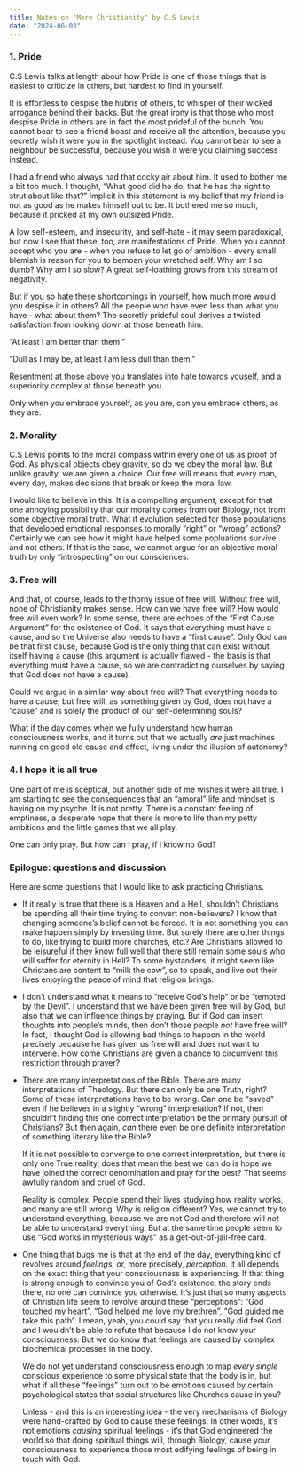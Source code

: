 ```yaml
---
title: Notes on "Mere Christianity" by C.S Lewis
date: "2024-06-03"
---
```


### 1. Pride

C.S Lewis talks at length about how Pride is one of those things that is easiest to criticize in others, but hardest to find in yourself. 

It is effortless to despise the hubris of others, to whisper of their wicked arrogance behind their backs. But the great irony is that those who most despise Pride in others are in fact the most prideful of the bunch. You cannot bear to see a friend boast and receive all the attention, because you secretly wish it were you in the spotlight instead. You cannot bear to see a neighbour be successful, because you wish it were you claiming success instead.

I had a friend who always had that cocky air about him. It used to bother me a bit too much. I thought, "What good did he do, that he has the right to strut about like that?" Implicit in this statement is my belief that my friend is not as good as he makes himself out to be. It bothered me so much, because it pricked at my own outsized Pride.

A low self-esteem, and insecurity, and self-hate - it may seem paradoxical, but now I see that these, too, are manifestations of Pride. When you cannot accept who you are - when you refuse to let go of ambition - every small blemish is reason for you to bemoan your wretched self. Why am I so dumb? Why am I so slow? A great self-loathing grows from this stream of negativity.

But if you so hate these shortcomings in yourself, how much more would you despise it in others? All the people who have even less than what you have - what about them? The secretly prideful soul derives a twisted satisfaction from looking down at those beneath him. 

"At least I am better than them."

"Dull as I may be, at least I am less dull than them." 

Resentment at those above you translates into hate towards youself, and a superiority complex at those beneath you. 

Only when you embrace yourself, as you are, can you embrace others, as they are.

### 2. Morality

C.S Lewis points to the moral compass within every one of us as proof of God. As physical objects obey gravity, so do we obey the moral law. But unlike gravity, we are given a choice. Our free will means that every man, every day, makes decisions that break or keep the moral law.

I would like to believe in this. It is a compelling argument, except for that one annoying possibility that our morality comes from our Biology, not from some objective moral truth. What if evolution selected for those populations that developed emotional responses to morally "right" or "wrong" actions? Certainly we can see how it might have helped some popluations survive and not others. If that is the case, we cannot argue for an objective moral truth by only "introspecting"
on our consciences.

### 3. Free will

And that, of course, leads to the thorny issue of free will. Without free will, none of Christianity makes sense. How can we have free will? How would free will even work? In some sense, there are echoes of the "First Cause Argument" for the existence of God. It says that everything must have a cause, and so the Universe also needs to have a "first cause". Only God can be that first cause, because God is the only thing that can exist without itself having a cause (this argument is actually
flawed - the basis is that everything must have a cause, so we are contradicting ourselves by saying that God does not have a cause). 

Could we argue in a similar way about free will? That everything needs to have a cause, but free will, as something given by God, does not have a "cause" and is solely the product of our self-determining souls?

What if the day comes when we fully understand how human consciousness works, and it turns out that we actually *are* just machines running on good old cause and effect, living under the illusion of autonomy?

### 4. I hope it is all true

One part of me is sceptical, but another side of me wishes it were all true. I am starting to see the consequences that an "amoral" life and mindset is having on my psyche. It is not pretty. There is a constant feeling of emptiness, a desperate hope that there is more to life than my petty ambitions and the little games that we all play. 

One can only pray. But how can I pray, if I know no God?

### Epilogue: questions and discussion

Here are some questions that I would like to ask practicing Christians.

- If it really is true that there is a Heaven and a Hell, shouldn't Christians be spending all their time trying to convert non-believers? I know that changing someone's belief cannot be forced. It is not something you can make happen simply by investing time. But surely there are other things to do, like trying to build more churches, etc.? Are Christians allowed to be leisureful if they know full well that there still remain some souls who will suffer for eternity in Hell? To some bystanders, it might seem like Christans are content to "milk the cow", so to speak, and live out their lives enjoying the peace of mind that religion brings.

- I don't understand what it means to "receive God's help" or be "tempted by the Devil". I understand that we have been given free will by God, but also that we can influence things by praying. But if God can insert thoughts into people's minds, then don't those people *not* have free will? In fact, I thought God is allowing bad things to happen in the world precisely because he has given us free will and does not want to intervene. How come Christians are given a chance to circumvent this restriction through prayer? 

- There are many interpretations of the Bible. There are many interpretations of Theology. But there can only be one Truth, right? Some of these interpretations have to be wrong. Can one be "saved" even if he believes in a slightly "wrong" interpretation? If not, then shouldn't finding this one correct interpretation be the primary pursuit of Christians? But then again, *can* there even be one definite interpretation of something literary like the Bible? 

  If it is not possible to converge to one correct interpretation, but there is only one True reality, does that mean the best we can do is hope we have joined the correct denomination and pray for the best? That seems awfully random and cruel of God.

  Reality is complex. People spend their lives studying how reality works, and many are still wrong. Why is religion different? Yes, we cannot try to understand everything, because we are not God and therefore will *not* be able to understand everything. But at the same time people seem to use "God works in mysterious ways" as a get-out-of-jail-free card. 

- One thing that bugs me is that at the end of the day, everything kind of revolves around *feelings*, or, more precisely, *perception*. It all depends on the exact thing that your consciousness is experiencing. If that thing is strong enough to convince you of God's existence, the story ends there, no one can convince you otherwise. It's just that so many aspects of Christian life seem to revolve around these "perceptions": "God touched my heart", "God helped me love my brethren", "God guided me take this path". I mean, yeah, you could say that you really did feel God and I wouldn't be able to refute that because I do not know your consciousness. But we do know that feelings are caused by complex biochemical processes in the body. 

  We do not yet understand consciousness enough to map *every single* conscious experience to some physical state that the body is in, but what if all these "feelings" turn out to be emotions caused by certain psychological states that social structures like Churches cause in you? 
  
  Unless - and this is an interesting idea - the very mechanisms of Biology were hand-crafted by God to cause these feelings. In other words, it's not emotions *causing* spiritual feelings - it's that God engineered the world so that doing spiritual things will, through Biology, cause your consciousness to experience those most edifying feelings of being in touch with God.







